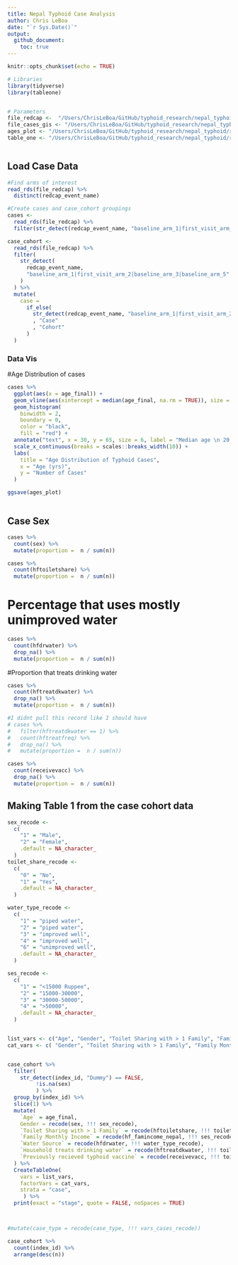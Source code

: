 ```yaml
---
title: Nepal Typhoid Case Analysis 
author: Chris LeBoa
date: "`r Sys.Date()`"
output: 
  github_document:
    toc: true
---
```


```r
knitr::opts_chunk$set(echo = TRUE)
```

```r
# Libraries
library(tidyverse)
library(tableone)


# Parameters
file_redcap <-  "/Users/ChrisLeBoa/GitHub/typhoid_research/nepal_typhoid/data/cases/redcap/redcap_data_nepal.rds"
file_cases_gis <- "/Users/ChrisLeBoa/GitHub/typhoid_research/nepal_typhoid/data/cases/all_cases.shp"
ages_plot <- "/Users/ChrisLeBoa/GitHub/typhoid_research/nepal_typhoid/reports/cases_ages.png"
table_one <- "/Users/ChrisLeBoa/GitHub/typhoid_research/nepal_typhoid/reports/table_one.csv"



```

## Load Case Data 

```r

#Find arms of interest
read_rds(file_redcap) %>% 
  distinct(redcap_event_name)

#Create cases and case_cohort groupings 
cases <- 
  read_rds(file_redcap) %>% 
  filter(str_detect(redcap_event_name, "baseline_arm_1|first_visit_arm_2"))

case_cohort <- 
  read_rds(file_redcap) %>% 
  filter(
    str_detect(
      redcap_event_name,
      "baseline_arm_1|first_visit_arm_2|baseline_arm_3|baseline_arm_5"
    )
  ) %>% 
  mutate(
    case = 
      if_else(
        str_detect(redcap_event_name, "baseline_arm_1|first_visit_arm_2")
        , "Case"
        , "Cohort"
      )
  )
```

### Data Vis 

#Age Distribution of cases
```r
cases %>% 
  ggplot(aes(x = age_final)) +
  geom_vline(aes(xintercept = median(age_final, na.rm = TRUE)), size = 2) +
  geom_histogram(
    binwidth = 2,
    boundary = 0,
    color = "black",
    fill = "red") + 
  annotate("text", x = 30, y = 65, size = 6, label = "Median age \n 20.7 yrs") +
  scale_x_continuous(breaks = scales::breaks_width(10)) +
  labs(
    title = "Age Distribution of Typhoid Cases",
    x = "Age (yrs)",
    y = "Number of Cases"
  ) 

ggsave(ages_plot)



```


## Case Sex 
```r
cases %>% 
  count(sex) %>% 
  mutate(proportion =  n / sum(n))

```


```r
cases %>% 
  count(hftoiletshare) %>% 
  mutate(proportion =  n / sum(n))
```
# Percentage that uses mostly unimproved water 
```r
cases %>% 
  count(hfdrwater) %>% 
  drop_na() %>% 
  mutate(proportion =  n / sum(n))
```

#Proportion that treats drinking water 
```r
cases %>% 
  count(hftreatdkwater) %>% 
  drop_na() %>% 
  mutate(proportion =  n / sum(n))

#I didnt pull this record like I should have 
# cases %>% 
#   filter(hftreatdkwater == 1) %>% 
#   count(hftreatfreq) %>% 
#   drop_na() %>% 
#   mutate(proportion =  n / sum(n))

```
```r
cases %>% 
  count(receivevacc) %>% 
  drop_na() %>% 
  mutate(proportion =  n / sum(n))
```
## Making Table 1 from the case cohort data 

```r
sex_recode <- 
  c(
    "1" = "Male",
    "2" = "Female",
    .default = NA_character_
  )
toilet_share_recode <- 
  c(
    "0" = "No",
    "1" = "Yes", 
    .default = NA_character_
  )

water_type_recode <- 
  c(
    "1" = "piped water",
    "2" = "piped water",
    "3" = "improved well",
    "4" = "improved well",
    "6" = "unimproved well", 
    .default = NA_character_
  )

ses_recode <- 
  c(
    "1" = "<15000 Ruppee",
    "2" = "15000-30000",
    "3" = "30000-50000",
    "4" = ">50000", 
    .default = NA_character_
  )


list_vars <- c("Age", "Gender", "Toilet Sharing with > 1 Family", "Family Monthly Income", "Water Source", "Household treats drinking water", "Previously recieved typhoid vaccine")
cat_vars <- c( "Gender", "Toilet Sharing with > 1 Family", "Family Monthly Income", "Water Source", "Household treats drinking water", "Previously recieved typhoid vaccine")


case_cohort %>% 
  filter(
    str_detect(index_id, "Dummy") == FALSE, 
         !is.na(sex)
         ) %>%
  group_by(index_id) %>% 
  slice(1) %>% 
  mutate(
    `Age` = age_final,
    Gender = recode(sex, !!! sex_recode), 
    `Toilet Sharing with > 1 Family` = recode(hftoiletshare, !!! toilet_share_recode),
    `Family Monthly Income` = recode(hf_famincome_nepal, !!! ses_recode),
    `Water Source` = recode(hfdrwater, !!! water_type_recode), 
    `Household treats drinking water` = recode(hftreatdkwater, !!! toilet_share_recode),
    `Previously recieved typhoid vaccine` = recode(receivevacc, !!! toilet_share_recode)
  ) %>% 
  CreateTableOne(
    vars = list_vars,
    factorVars = cat_vars,
    strata = "case",
     ) %>% 
  print(exact = "stage", quote = FALSE, noSpaces = TRUE)



#mutate(case_type = recode(case_type, !!! vars_cases_recode))

case_cohort %>% 
  count(index_id) %>% 
  arrange(desc(n))

```


